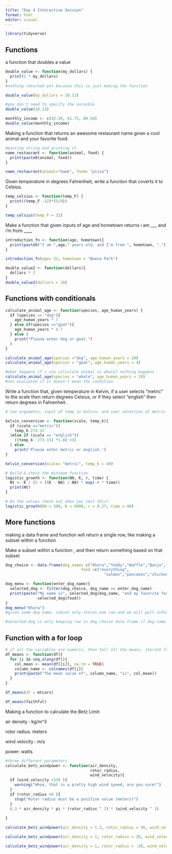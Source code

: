 ```yaml
---
title: "Day 4 Interactive Session"
format: html
editor: visual
---
```


```r
library(tidyverse)
```

## Functions

a function that doubles a value

```r
double_value <- function(my_dollars) {
  print(2 * my_dollars)
}
#nothing returned yet because this is just making the function
```

```r
double_value(my_dollars = 10.13)
```

```r
#you don't need to specify the varaible
double_value(10.13)
```

```r
monthly_income <- c(42.50, 61.75, 89.50)
double_value(monthly_income)
```

Making a function that returns an awesome restaurant name given a cool animal and your favorite food.

```r
#pasting string and printing it
name_restaurant <- function(animal, food) {
  print(paste0(animal, food))
}

name_restaurant(animal="hawk", food= "pizza")
```

Given temperature in degrees Fahrenheit, write a function that coverts it to Celsius.

```r
temp_celsius <- function(temp_F) {
  print((temp_F -32)*(5/9))
}

temp_celsius(temp_F = 32)
```

Make a function that given inputs of age and hometown returns i am \_\_\_ and i'm from \_\_\_\_

```r
introduction_fn <- function(age, hometown){
  print(paste0("I am ",age," years old, and I'm from ", hometown, "."))
}

introduction_fn(age= 22, hometown = "Buena Park")
```

```r
double_value2 <- function(dollars){
  dollars * 2
}
double_value2(dollars = 10)
```

## Functions with conditionals

```r
calculate_animal_age <- function(species, age_human_years) {
  if (species == "dog"){
    age_human_years * 7
  } else if(species =="goat"){
    age_human_years * 4.7
  } else (
    print("Please enter dog or goat.")
  )
}

calculate_animal_age(species ="dog", age_human_years = 10)
calculate_animal_age(species = "goat", age_human_years = 4)

#what happens if i use calculate animal is whale? nothing happens
calculate_animal_age(species = "whale", age_human_years = 10)
#not evaluated if it doesn't mean the condition 
```

Write a function that, given temperature in Kelvin, if a user selects "metric" to the scale then return degrees Celsius, or if they select "english" then return degrees in Fahrenheit.

```r
# two arguments, input of temp in kelvin; and user selection of metric or english

kelvin_conversion <- function(scale, temp_k){
  if (scale =="metric")(
    temp_k-273.15
  )else if (scale == "english")(
    ((temp_k- 273.15) *1.8) +32
  ) else
    print('Please enter metric or english.')
}

kelvin_conversion(scale= "metric", temp_k = 40)
```

```r
# Build & check the minimum function
logistic_growth <- function(N0, K, r, time) {
  Nt <- K / (1 + ((K - N0) / N0) * exp(-r * time))
  print(Nt)
}

# Do the values check out when you test this? 
logistic_growth(N0 = 100, K = 6000, r = 0.27, time = 40)
```

## More functions

making a data frame and function will return a single row, like making a subset within a function

Make a subset within a function , and then return something based on that subset

```r
dog_choice <- data.frame(dog_name= c("Khora","Teddy","Waffle","Banjo","Tallie"),
                                 food =c("everything",
                                           "salmon","pancakes","chicken","enchiladas"))
```

```r
dog_menu <- function(enter_dog_name){
  selected_dog <- filter(dog_choice, dog_name == enter_dog_name)
  print(paste("My name is", selected_dog$dog_name, "and my favorite food is",
              selected_dog$food))
}
dog_menu("Khora")
#given some dog name, subset only stores one row and we will pull information from that existing row, filtering a function , filtering data frame to single row. 

#selected_dog is only keeping row in dog_choice data frame if dog name user enters matches. filter statement asks if it matches the name in each of the row, the only thing kept is the one row. 
```

## Function with a for loop

```r
# if all the variables are numeric, then tell all the means. iterate from 1 to number of columns is in that data frame
df_means <- function(df){
  for (i in seq_along(df)){
    col_mean <- mean(df[[i]], na.rm = TRUE)
    column_name <- colnames(df[i])
    print(paste("The mean value of", column_name, "is", col_mean))
  }
}
```

```r
df_means(df = mtcars)
```

```r
df_means(faithful)
```

Making a function to calculate the Betz Limit:

air density : kg/m\^3

rotor radius: meters

wind velocity : m/s

power: watts

```r
#three different parameters
calculate_betz_windpower <- function(air_density, 
                                     rotor_radius, 
                                     wind_velocity){
  if (wind_velocity >130 ){
    warning("Whoa, that is a pretty high wind speed, are you sure?")
  }
  if (rotor_radius <0 ){
    stop("Rotor radius must be a positive value (meters)")
  }
  0.3 * air_density * pi * (rotor_radius ^ 2) * (wind_velocity ^ 3)
  
}

calculate_betz_windpower(air_density = 1.2, rotor_radius = 30, wind_velocity = 50)

calculate_betz_windpower(air_density = 1, rotor_radius = 20, wind_velocity = 1020)
```

```r
calculate_betz_windpower(air_density = 1, rotor_radius = -20, wind_velocity = 1020)
```
